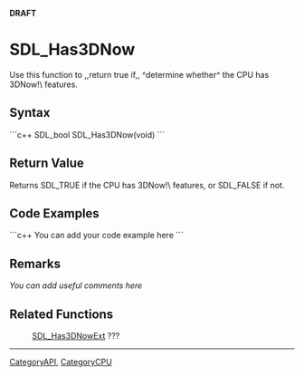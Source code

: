<!-- pragma section-numbers off -->
<!-- pragma disable-camelcase -->
'''DRAFT'''

= SDL_Has3DNow =
Use this function to ,,return true if,, ^determine whether^ the CPU has 3DNow!\ features.


== Syntax ==
```c++
SDL_bool SDL_Has3DNow(void)
```

== Return Value ==
Returns SDL_TRUE if the CPU has 3DNow!\ features, or SDL_FALSE if not. 

== Code Examples ==
```c++
You can add your code example here
```

== Remarks ==
''You can add useful comments here''

== Related Functions ==
:[[SDL_Has3DNowExt]] ???

----
[[CategoryAPI]], [[CategoryCPU]]
